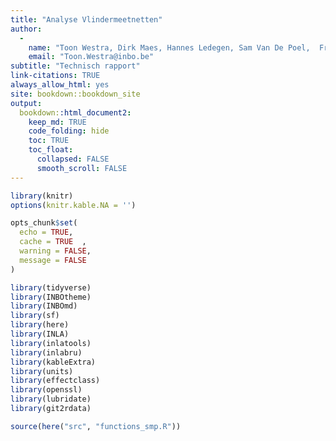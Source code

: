 ```yaml
---
title: "Analyse Vlindermeetnetten"
author: 
  -
    name: "Toon Westra, Dirk Maes, Hannes Ledegen, Sam Van De Poel,  Frederic Piesschaert, Thierry Onkelinx"
    email: "Toon.Westra@inbo.be"
subtitle: "Technisch rapport"
link-citations: TRUE
always_allow_html: yes
site: bookdown::bookdown_site
output:
  bookdown::html_document2:
    keep_md: TRUE
    code_folding: hide
    toc: TRUE
    toc_float:
      collapsed: FALSE
      smooth_scroll: FALSE
---
```



```r
library(knitr)
options(knitr.kable.NA = '')

opts_chunk$set(
  echo = TRUE,
  cache = TRUE  ,
  warning = FALSE,
  message = FALSE
)

library(tidyverse)
library(INBOtheme)
library(INBOmd)
library(sf)
library(here)
library(INLA)
library(inlatools)
library(inlabru)
library(kableExtra)
library(units)
library(effectclass)
library(openssl)
library(lubridate)
library(git2rdata)
```




```r
source(here("src", "functions_smp.R"))

```




